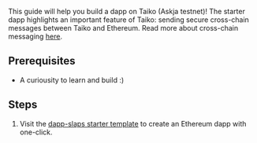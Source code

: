This guide will help you build a dapp on Taiko (Askja testnet)! The starter dapp highlights an important feature of Taiko: sending secure cross-chain messages between Taiko and Ethereum. Read more about cross-chain messaging [here](/docs/concepts/bridging).

## Prerequisites

- A curiousity to learn and build :)

## Steps
1. Visit the [dapp-slaps starter template](https://github.com/d1onys1us/dapp-slaps) to create an Ethereum dapp with one-click.
